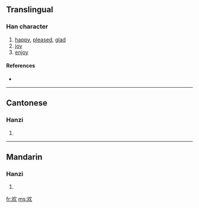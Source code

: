 {{see|歡}}
==Translingual==

===Han character===
{{Han char|rn=76|rad=欠|as=02|sn=6|four=|canj=水弓人 (ENO)}}

# [[happy]], [[pleased]], [[glad]]
# [[joy]]
# [[enjoy]]

====References====
* {{Han ref|kx=0565.061|dkj=15994|dj=0954.030|hdz=32134.020|uh=6B22|ud=27426}}

----

==Cantonese==

===Hanzi===
{{yue-hanzi|jyut=|y=[[fun1]]}}

# {{defn|Cantonese}}

----

==Mandarin==

===Hanzi===
{{cmn-hanzi|tra=歡|pin=[[huān]] ([[huan1]]), [[ǒu]] ([[ou3]])|wg=huan<sup>1</sup>, ou<sup>3</sup>}}

# {{defn|Mandarin}}

[[fr:欢]]
[[ms:欢]]